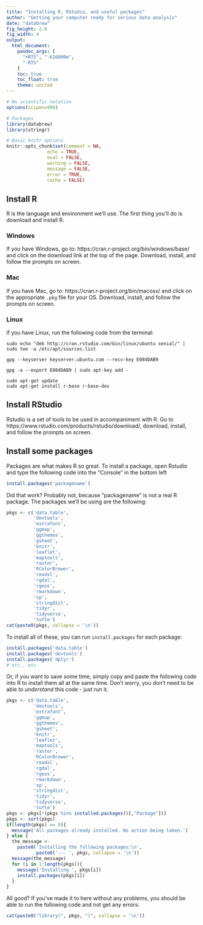 ```yaml
---
title: "Installing R, RStudio, and useful packages"
author: "Getting your computer ready for serious data analysis"
date: "databrew"
fig_height: 2.6
fig_width: 4
output:
  html_document:
    pandoc_args: [
      "+RTS", "-K16000m",
      "-RTS"
    ]
    toc: true
    toc_float: true
    theme: united
---
```



```r
# No scientific notation
options(scipen=999)

# Packages 
library(databrew)
library(stringr)

# Basic knitr options
knitr::opts_chunk$set(comment = NA, 
               echo = TRUE,
               eval = FALSE,
               warning = FALSE, 
               message = FALSE, 
               error = TRUE, 
               cache = FALSE)
```


## Install R

R is the language and environment we'll use. The first thing you'll do is download and install R.

### Windows

If you have Windows, go to: https://cran.r-project.org/bin/windows/base/ and click on the download link at the top of the page. Download, install, and follow the prompts on screen.

### Mac

If you have Mac, go to: https://cran.r-project.org/bin/macosx/ and click on the appropriate `.pkg` file for your OS. Download, install, and follow the prompts on screen.

### Linux

If you have Linux, run the following code from the terminal:

```eval
sudo echo "deb http://cran.rstudio.com/bin/linux/ubuntu xenial/" | sudo tee -a /etc/apt/sources.list

gpg --keyserver keyserver.ubuntu.com --recv-key E084DAB9

gpg -a --export E084DAB9 | sudo apt-key add -

sudo apt-get update
sudo apt-get install r-base r-base-dev
```

## Install RStudio

Rstudio is a set of tools to be used in accompaniment with R. Go to https://www.rstudio.com/products/rstudio/download/, download, install, and follow the prompts on screen.

## Install some packages

Packages are what makes R so great. To install a package, open Rstudio and type the following code into the "Console" in the bottom left


```r
install.packages('packagename')
```

Did that work? Probably not, because "packagename" is not a real R package. The packages we'll be using are the following:

```r
pkgs <- c('data.table',
          'devtools',
          'extrafont',
          'ggmap',
          'ggthemes',
          'gsheet',
          'knitr',
          'leaflet',
          'maptools',
          'raster',
          'RColorBrewer',
          'readxl',
          'rgdal',
          'rgeos',
          'rmarkdown',
          'sp',
          'stringdist',
          'tidyr',
          'tidyverse',
          'tufte')
cat(paste0(pkgs, collapse = '\n'))
```

To install all of these, you can run `install.packages` for each package:

```r
install.packages('data.table')
install.packages('devtools')
install.packages('dplyr')
# etc., etc.
```

Or, if you want to save some time, simply copy and paste the following code into R to install them all at the same time. Don't worry, you don't need to be able to _understand_ this code - just run it.

```r
pkgs <- c('data.table',
          'devtools',
          'extrafont',
          'ggmap',
          'ggthemes',
          'gsheet',
          'knitr',
          'leaflet',
          'maptools',
          'raster',
          'RColorBrewer',
          'readxl',
          'rgdal',
          'rgeos',
          'rmarkdown',
          'sp',
          'stringdist',
          'tidyr',
          'tidyverse',
          'tufte')
pkgs <- pkgs[!(pkgs %in% installed.packages()[,"Package"])]
pkgs <- sort(pkgs)
if(length(pkgs) == 0){
  message('All packages already installed. No action being taken.')
} else {
  the_message <-
    paste0('Installing the following packages:\n',
           paste0('--- ', pkgs, collapse = '\n'))
  message(the_message)
  for (i in 1:length(pkgs)){
    message('Installing ', pkgs[i])
    install.packages(pkgs[i])
  }
}
```

All good? If you've made it to here without any problems, you should be able to run the following code and not get any errors:

```r
cat(paste0("library(", pkgs, ")", collapse = '\n'))
```
